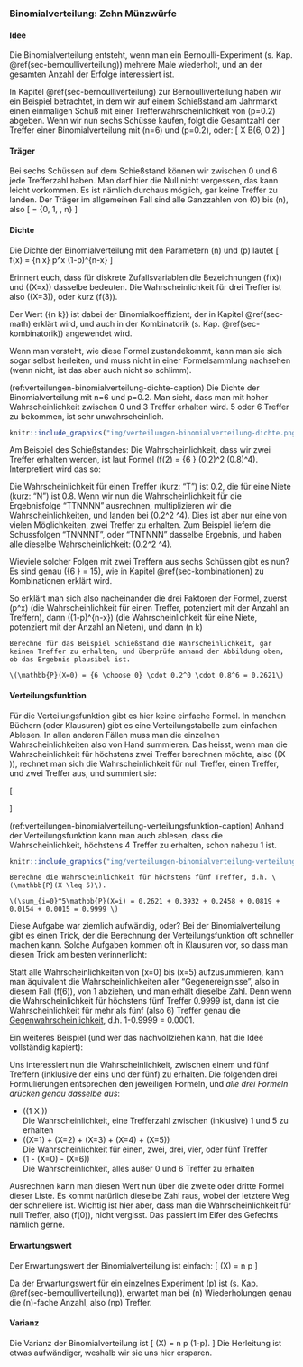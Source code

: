 ### Binomialverteilung: Zehn Münzwürfe {#sec-binomialverteilung}

#### Idee {-}

Die Binomialverteilung entsteht, wenn man ein Bernoulli-Experiment (s. Kap. \@ref(sec-bernoulliverteilung)) mehrere Male wiederholt, und an der gesamten Anzahl der Erfolge interessiert ist.

In Kapitel \@ref(sec-bernoulliverteilung) zur Bernoulliverteilung haben wir ein Beispiel betrachtet, in dem wir auf einem Schießstand am Jahrmarkt einen einmaligen Schuß mit einer Trefferwahrscheinlichkeit von \(p=0.2\) abgeben. Wenn wir nun sechs Schüsse kaufen, folgt die Gesamtzahl der Treffer einer Binomialverteilung mit \(n=6\) und \(p=0.2\), oder:
\[ X \sim B(6, 0.2) \]

#### Träger {-}

Bei sechs Schüssen auf dem Schießstand können wir zwischen 0 und 6 jede Trefferzahl haben. Man darf hier die Null nicht vergessen, das kann leicht vorkommen. Es ist nämlich durchaus möglich, gar keine Treffer zu landen. Der Träger im allgemeinen Fall sind alle Ganzzahlen von \(0\) bis \(n\), also
\[ \mathcal{T} = \{0, 1, \ldots, n\} \]

#### Dichte {-}

Die Dichte der Binomialverteilung mit den Parametern \(n\) und \(p\) lautet
\[ f(x) = {n \choose x} p^x (1-p)^{n-x} \]

Erinnert euch, dass für diskrete Zufallsvariablen die Bezeichnungen \(f(x)\) und \(\mathbb{P}(X=x)\) dasselbe bedeuten. Die Wahrscheinlichkeit für drei Treffer ist also \(\mathbb{P}(X=3)\), oder kurz \(f(3)\).

Der Wert \({n \choose k}\) ist dabei der Binomialkoeffizient, der in Kapitel \@ref(sec-math) erklärt wird, und auch in der Kombinatorik (s. Kap. \@ref(sec-kombinatorik)) angewendet wird.

Wenn man versteht, wie diese Formel zustandekommt, kann man sie sich sogar selbst herleiten, und muss nicht in einer Formelsammlung nachsehen (wenn nicht, ist das aber auch nicht so schlimm).

(ref:verteilungen-binomialverteilung-dichte-caption) Die Dichte der Binomialverteilung mit n=6 und p=0.2. Man sieht, dass man mit hoher Wahrscheinlichkeit zwischen 0 und 3 Treffer erhalten wird. 5 oder 6 Treffer zu bekommen, ist sehr unwahrscheinlich.

```r
knitr::include_graphics("img/verteilungen-binomialverteilung-dichte.png")
```

Am Beispiel des Schießstandes: Die Wahrscheinlichkeit, dass wir zwei Treffer erhalten werden, ist laut Formel \(f(2) = {6 \choose 2} (0.2)^2 (0.8)^4\). Interpretiert wird das so:

Die Wahrscheinlichkeit für einen Treffer (kurz: "T") ist 0.2, die für eine Niete (kurz: "N") ist 0.8. Wenn wir nun die Wahrscheinlichkeit für die Ergebnisfolge "TTNNNN" ausrechnen, multiplizieren wir die Wahrscheinlichkeiten, und landen bei \(0.2^2 \cdot 0.8^4\). Dies ist aber nur eine von vielen Möglichkeiten, zwei Treffer zu erhalten. Zum Beispiel liefern die Schussfolgen "TNNNNT", oder "TNTNNN" dasselbe Ergebnis, und haben alle dieselbe Wahrscheinlichkeit: \(0.2^2 \cdot 0.8^4\).

Wieviele solcher Folgen mit zwei Treffern aus sechs Schüssen gibt es nun? Es sind genau \({6 \choose 2} = 15\), wie in Kapitel \@ref(sec-kombinationen) zu Kombinationen erklärt wird.

So erklärt man sich also nacheinander die drei Faktoren der Formel, zuerst \(p^x\) (die Wahrscheinlichkeit für einen Treffer, potenziert mit der Anzahl an Treffern), dann \((1-p)^{n-x}\) (die Wahrscheinlichkeit für eine Niete, potenziert mit der Anzahl an Nieten), und dann \(n \choose k\)

```exercise

Berechne für das Beispiel Schießstand die Wahrscheinlichkeit, gar keinen Treffer zu erhalten, und überprüfe anhand der Abbildung oben, ob das Ergebnis plausibel ist.

```

```solution
\(\mathbb{P}(X=0) = {6 \choose 0} \cdot 0.2^0 \cdot 0.8^6 = 0.2621\)
```

#### Verteilungsfunktion {-}

Für die Verteilungsfunktion gibt es hier keine einfache Formel. In manchen Büchern (oder Klausuren) gibt es eine Verteilungstabelle zum einfachen Ablesen. In allen anderen Fällen muss man die einzelnen Wahrscheinlichkeiten also von Hand summieren. Das heisst, wenn man die Wahrscheinlichkeit für höchstens zwei Treffer berechnen möchte, also \(\mathbb{P}(X \leq 2)\), rechnet man sich die Wahrscheinlichkeit für null Treffer, einen Treffer, und zwei Treffer aus, und summiert sie:

\[ \begin{aligned} \mathbb{P}(X \leq 2) &= \sum_{x=0}^2 \mathbb{P}(X = x) \\ &= \mathbb{P}(X = 0) + \mathbb{P}(X = 1) + \mathbb{P}(X = 2) \end{aligned} \]

(ref:verteilungen-binomialverteilung-verteilungsfunktion-caption) Anhand der Verteilungsfunktion kann man auch ablesen, dass die Wahrscheinlichkeit, höchstens 4 Treffer zu erhalten, schon nahezu 1 ist.

```r
knitr::include_graphics("img/verteilungen-binomialverteilung-verteilungsfunktion.png")
```

```exercise
Berechne die Wahrscheinlichkeit für höchstens fünf Treffer, d.h. \(\mathbb{P}(X \leq 5)\).
```

```solution
\(\sum_{i=0}^5\mathbb{P}(X=i) = 0.2621 + 0.3932 + 0.2458 + 0.0819 + 0.0154 + 0.0015 = 0.9999 \)
```

Diese Aufgabe war ziemlich aufwändig, oder? Bei der Binomialverteilung gibt es einen Trick, der die Berechnung der Verteilungsfunktion oft schneller machen kann. Solche Aufgaben kommen oft in Klausuren vor, so dass man diesen Trick am besten verinnerlicht:

Statt alle Wahrscheinlichkeiten von \(x=0\) bis \(x=5\) aufzusummieren, kann man äquivalent die Wahrscheinlichkeiten aller "Gegenereignisse", also in diesem Fall \(f(6)\), von 1 abziehen, und man erhält dieselbe Zahl. Denn wenn die Wahrscheinlichkeit für höchstens fünf Treffer 0.9999 ist, dann ist die Wahrscheinlichkeit für mehr als fünf (also 6) Treffer genau die [Gegenwahrscheinlichkeit](#sec-wsk-rechenregeln), d.h. 1-0.9999 = 0.0001.

Ein weiteres Beispiel (und wer das nachvollziehen kann, hat die Idee vollständig kapiert):

Uns interessiert nun die Wahrscheinlichkeit, zwischen einem und fünf Treffern (inklusive der eins und der fünf) zu erhalten. Die folgenden drei Formulierungen entsprechen den jeweiligen Formeln, und *alle drei Formeln drücken genau dasselbe aus*:

- \(\mathbb{P}(1 \leq X \leq 5)\)  
  Die Wahrscheinlichkeit, eine Trefferzahl zwischen (inklusive) 1 und 5 zu erhalten
- \(\mathbb{P}(X=1) + \mathbb{P}(X=2) + \mathbb{P}(X=3) + \mathbb{P}(X=4) + \mathbb{P}(X=5)\)  
  Die Wahrscheinlichkeit für einen, zwei, drei, vier, oder fünf Treffer
- \(1 - \mathbb{P}(X=0) - \mathbb{P}(X=6)\)  
  Die Wahrscheinlichkeit, alles außer 0 und 6 Treffer zu erhalten

Ausrechnen kann man diesen Wert nun über die zweite oder dritte Formel dieser Liste. Es kommt natürlich dieselbe Zahl raus, wobei der letztere Weg der schnellere ist. Wichtig ist hier aber, dass man die Wahrscheinlichkeit für null Treffer, also \(f(0)\), nicht vergisst. Das passiert im Eifer des Gefechts nämlich gerne.

#### Erwartungswert {-}

Der Erwartungswert der Binomialverteilung ist einfach:
\[ \mathbb{E}(X) = n \cdot p \]

Da der Erwartungswert für ein einzelnes Experiment \(p\) ist (s. Kap. \@ref(sec-bernoulliverteilung)), erwartet man bei \(n\) Wiederholungen genau die \(n\)-fache Anzahl, also \(n\cdot p\) Treffer.

#### Varianz {-}

Die Varianz der Binomialverteilung ist
\[ \mathbb{V}(X) = n \cdot p \cdot (1-p). \]
Die Herleitung ist etwas aufwändiger, weshalb wir sie uns hier ersparen.